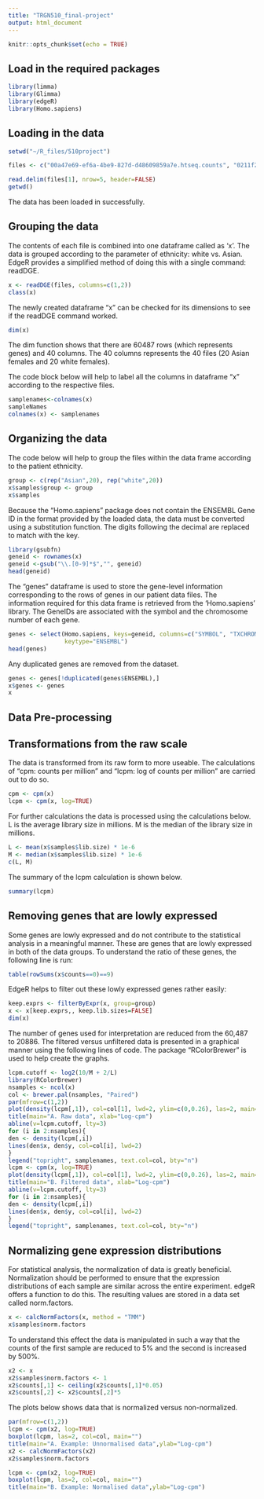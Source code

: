 ```yaml
---
title: "TRGN510_final-project"
output: html_document
---
```


```r
knitr::opts_chunk$set(echo = TRUE)
```

## Load in the required packages
```r
library(limma)
library(Glimma)
library(edgeR)
library(Homo.sapiens)
```

## Loading in the data
```r
setwd("~/R_files/510project")

files <- c("00a47e69-ef6a-4be9-827d-d48609859a7e.htseq.counts", "0211f2ea-a4f6-4a57-8f98-66bf0a327479.htseq.counts", "0abe1897-c3a9-47e5-8a59-e5a2232b23db.htseq.counts", "23f8f5e2-25b8-4b43-b939-66e7e3f55977.htseq.counts", "36d40974-4d4f-4726-b98f-1ceab329d0bf.htseq.counts", "45c4eed7-f80d-4d33-abbb-321ff5ed0750.htseq.counts", "4ba6c212-ef90-4ab3-b551-35c05cb6df90.htseq.counts", "54401c2a-7124-42b7-90d8-6267575bce51.htseq.counts", "5fbf674e-49f3-4af8-9c9c-20a528ad0684.htseq.counts", "6515c0f7-2334-4bad-bde7-b562f5f67148.htseq.counts", "68b3162f-a77a-4630-a64a-26a33a2ecb12.htseq.counts", "6f618400-b914-4103-bf46-9c026b470aa0.htseq.counts", "7d229eb4-cdbd-4578-9e54-c7cbd7ef1378.htseq.counts", "7d83af5d-9bcf-4c82-a993-fa9053a9b3cb.htseq.counts", "8a244dd2-0dc1-429c-81a1-5873ce536b47.htseq.counts", "a8a58442-78f5-4876-b25e-c04339eb6f26.htseq.counts", "aa08f8f5-e41d-4987-aa65-5cfe5fedeb1b.htseq.counts", "b667a6ae-353f-4045-a442-a4320231ed73.htseq.counts", "d6608d24-28bc-4d51-b6d8-8fec450a858f.htseq.counts", "dc322491-2407-401e-a422-96be40d6518f.htseq.counts", "0827bd64-de4e-45bc-9e75-a9bdce41f4a5.htseq.counts", "1d102e83-ede2-460e-ab2e-f42d8db6970e.htseq.counts", "34dd2d8f-6b3c-42ec-94c6-2c3eb75e8b91.htseq.counts", "37c712b1-00b7-4db2-8728-88816e06bbdd.htseq.counts", "3f9f9a93-3270-462b-a014-567f98a963cf.htseq.counts", "4253d955-2f01-4657-909e-756c899dd81d.htseq.counts", "4a775326-e623-47d4-b105-d32fc21afb8a.htseq.counts", "4fd01cd7-7ff5-4570-891e-747a0c640ddc.htseq.counts", "68872445-c6f8-4e6a-b0b3-dcaa53e70e56.htseq.counts", "7eed3c23-853b-4d0e-9b2d-81990f2ca0c6.htseq.counts", "891fa657-fa9c-46b3-b751-e337d88e08ae.htseq.counts", "8fd4ceba-6ad2-4726-bf8b-f0316640305c.htseq.counts", "96ddce60-2be5-4f57-814b-35722aa00fd9.htseq.counts", "be0d2e41-7373-4fa9-9c05-877e9ddcb88c.htseq.counts", "cf1a1478-68c1-431b-86cb-c4ddb105accf.htseq.counts", "d70033a1-9000-493f-9474-6e9e3f47b851.htseq.counts", "d806b4fb-807b-4d66-b17f-c2e381675e4f.htseq.counts", "d9b4ed1e-39fe-4378-a9f8-f5f74a284c57.htseq.counts", "e3067466-096f-4bea-993f-b0469a7e11e3.htseq.counts", "ef9be0f1-2a17-49b9-b90e-2bb2e4f43c84.htseq.counts")

read.delim(files[1], nrow=5, header=FALSE)
getwd()
```
The data has been loaded in successfully.

## Grouping the data
The contents of each file is combined into one dataframe called as ‘x’. The data is grouped according to the parameter of ethnicity: white vs. Asian. EdgeR provides a simplified method of doing this with a single command: readDGE.
```r
x <- readDGE(files, columns=c(1,2))
class(x)
```

The newly created dataframe "x" can be checked for its dimensions to see if the readDGE command worked.
```r
dim(x)
```
The dim function shows that there are 60487 rows (which represents genes) and 40 columns. The 40 columns represents the 40 files (20 Asian females and 20 white females).

The code block below will help to label all the columns in dataframe "x" according to the respective files.
```r
samplenames<-colnames(x)
sampleNames
colnames(x) <- samplenames
```

## Organizing the data
The code below will help to group the files within the data frame according to the patient ethnicity.
```r
group <- c(rep("Asian",20), rep("white",20))
x$samples$group <- group
x$samples
```

Because the “Homo.sapiens” package does not contain the ENSEMBL Gene ID in the format provided by the loaded data, the data must be converted using a substitution function. The digits following the decimal are replaced to match with the key.
```r
library(gsubfn)
geneid <- rownames(x)
geneid <-gsub("\\.[0-9]*$","", geneid)
head(geneid)
```

The "genes" dataframe is used to store the gene-level information corresponding to the rows of genes in our patient data files. The information required for this data frame is retrieved from the ‘Homo.sapiens’ library. The GeneIDs are associated with the symbol and the chromosome number of each gene.
```r
genes <- select(Homo.sapiens, keys=geneid, columns=c("SYMBOL", "TXCHROM"), 
                keytype="ENSEMBL")
head(genes)
```

Any duplicated genes are removed from the dataset.
```r
genes <- genes[!duplicated(genes$ENSEMBL),]
x$genes <- genes
x
```

## Data Pre-processing
## Transformations from the raw scale
The data is transformed from its raw form to more useable. The calculations of “cpm: counts per million” and “lcpm: log of counts per million” are carried out to do so.
```r
cpm <- cpm(x)
lcpm <- cpm(x, log=TRUE)
```

For further calculations the data is processed using the calculations below. L is the average library size in millions. M is the median of the library size in millions.
```r
L <- mean(x$samples$lib.size) * 1e-6
M <- median(x$samples$lib.size) * 1e-6
c(L, M)
```

The summary of the lcpm calculation is shown below.
```r
summary(lcpm)
```

## Removing genes that are lowly expressed
Some genes are lowly expressed and do not contribute to the statistical analysis in a meaningful manner. These are genes that are lowly expressed in both of the data groups. To understand the ratio of these genes, the following line is run:
```r
table(rowSums(x$counts==0)==9)
```

EdgeR helps to filter out these lowly expressed genes rather easily:
```r
keep.exprs <- filterByExpr(x, group=group)
x <- x[keep.exprs,, keep.lib.sizes=FALSE]
dim(x)
```

The number of genes used for interpretation are reduced from the 60,487 to 20886. The filtered versus unfiltered data is presented in a graphical manner using the following lines of code. The package “RColorBrewer” is used to help create the graphs.
```r
lcpm.cutoff <- log2(10/M + 2/L)
library(RColorBrewer)
nsamples <- ncol(x)
col <- brewer.pal(nsamples, "Paired")
par(mfrow=c(1,2))
plot(density(lcpm[,1]), col=col[1], lwd=2, ylim=c(0,0.26), las=2, main="", xlab="")
title(main="A. Raw data", xlab="Log-cpm")
abline(v=lcpm.cutoff, lty=3)
for (i in 2:nsamples){
den <- density(lcpm[,i])
lines(den$x, den$y, col=col[i], lwd=2)
}
legend("topright", samplenames, text.col=col, bty="n")
lcpm <- cpm(x, log=TRUE)
plot(density(lcpm[,1]), col=col[1], lwd=2, ylim=c(0,0.26), las=2, main="", xlab="")
title(main="B. Filtered data", xlab="Log-cpm")
abline(v=lcpm.cutoff, lty=3)
for (i in 2:nsamples){
den <- density(lcpm[,i])
lines(den$x, den$y, col=col[i], lwd=2)
}
legend("topright", samplenames, text.col=col, bty="n")
```

## Normalizing gene expression distributions
For statistical analysis, the normalization of data is greatly beneficial. Normalization should be performed to ensure that the expression distributions of each sample are similar across the entire experiment. edgeR offers a function to do this. The resulting values are stored in a data set called norm.factors.
```r
x <- calcNormFactors(x, method = "TMM")
x$samples$norm.factors
```

To understand this effect the data is manipulated in such a way that the counts of the first sample are reduced to 5% and the second is increased by 500%.
```r
x2 <- x
x2$samples$norm.factors <- 1
x2$counts[,1] <- ceiling(x2$counts[,1]*0.05)
x2$counts[,2] <- x2$counts[,2]*5
```

The plots below shows data that is normalized versus non-normalized.
```r
par(mfrow=c(1,2))
lcpm <- cpm(x2, log=TRUE)
boxplot(lcpm, las=2, col=col, main="")
title(main="A. Example: Unnormalised data",ylab="Log-cpm")
x2 <- calcNormFactors(x2)  
x2$samples$norm.factors
```
```r
lcpm <- cpm(x2, log=TRUE)
boxplot(lcpm, las=2, col=col, main="")
title(main="B. Example: Normalised data",ylab="Log-cpm")
```







